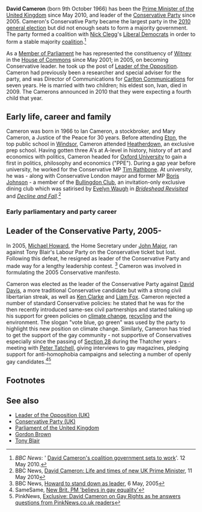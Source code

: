 {{subpages}}
'''David Cameron''' (born 9th October 1966) has been the [[Prime Minister of the United Kingdom]] since May 2010, and leader of the [[Conservative Party (UK)|Conservative Party]] since 2005. Cameron's Conservative Party became the largest party in the [[2010 United Kingdom general election|2010 general election]] but did not enough seats to form a majority government. The party formed a coalition with [[Nick Clegg]]'s [[Liberal Democrats (UK)|Liberal Democrats]] in order to form a stable majority [[coalition]].<ref>''BBC News'': ' [http://news.bbc.co.uk/1/hi/uk_politics/election_2010/8676607.stm David Cameron's coalition government sets to work]'. 12 May 2010.</ref>

As a [[Member of Parliament (UK)|Member of Parliament]] he has represented the constituency of [[Witney]] in the [[House of Commons]] since May 2001; in 2005, on becoming Conservative leader. he took up the post of [[Leader of the Opposition (UK)|Leader of the Opposition]]. Cameron had previously been a researcher and special adviser for the party, and was Director of Communications for [[Carlton Communications]] for seven years. He is married with two children; his eldest son, Ivan, died in 2009. The Camerons announced in 2010 that they were expecting a fourth child that year.

==Early life, career and family==

Cameron was born in 1966 to Ian Cameron, a stockbroker, and Mary Cameron, a Justice of the Peace for 30 years. Before attending [[Eton]], the top public school in [[Windsor]], Cameron attended [[Heatherdown]], an exclusive prep school. Having gotten three A's at A-level in history, history of art and economics with politics, Cameron headed for [[Oxford University]] to gain a first in politics, philosophy and economics ("PPE"). During a gap year before university, he worked for the Conservative MP [[Tim Rathbone]]. At university, he was - along with Conservative London mayor and former MP [[Boris Johnson]] - a member of the [[Bullingdon Club]], an invitation-only exclusive dining club which was satirised by [[Evelyn Waugh]] in ''[[Brideshead Revisited]]'' and ''[[Decline and Fall]]''.<ref name="bbc_profile">BBC News, [http://news.bbc.co.uk/1/hi/uk_politics/election_2010/8661964.stm David Cameron: Life and times of new UK Prime Minister], 11 May 2010</ref>

===Early parliamentary and party career===

==Leader of the Conservative Party, 2005-==
In 2005, [[Michael Howard]], the Home Secretary under [[John Major]], ran against Tony Blair's Labour Party on the Conservative ticket but lost. Following this defeat, he resigned as leader of the Conservative Party and made way for a lengthy leadership contest. <ref>BBC News, [http://news.bbc.co.uk/1/hi/uk_politics/vote_2005/frontpage/4521941.stm Howard to stand down as leader], 6 May, 2005</ref> Cameron was involved in formulating the 2005 Conservative manifesto.

Cameron was elected as the leader of the Conservative Party against [[David Davis]], a more traditional Conservative candidate but with a strong civil libertarian streak, as well as [[Ken Clarke]] and [[Liam Fox]]. Cameron rejected a number of standard Conservative policies: he stated that he was for the then recently introduced same-sex civil partnerships and started talking up his support for green policies on [[climate change]], [[recycling]] and the environment. The slogan "vote blue, go green" was used by the party to highlight this new position on climate change. Similarly, Cameron has tried to get the support of the gay community - not supportive of Conservatives especially since the passing of [[Section 28]] during the Thatcher years - meeting with [[Peter Tatchell]], giving interviews to gay magazines, pledging support for anti-homophobia campaigns and selecting a number of openly gay candidates.<ref>SameSame, [http://www.samesame.com.au/news/international/5375/New-Brit-PM-believes-in-gay-equality.htm New Brit. PM 'believs in gay equality']</ref><ref>PinkNews, [http://www.pinknews.co.uk/2010/04/10/david-cameron-on-gay-rights-as-he-answers-questions-from-pinknews.co.uk-readers/ Exclusive: David Cameron on Gay Rights as he answers questions from PinkNews.co.uk readers]</ref>

==Footnotes==
{{reflist|2}}

==See also==
*[[Leader of the Opposition (UK)]]
*[[Conservative Party (UK)]]
*[[Parliament of the United Kingdom]]
*[[Gordon Brown]]
*[[Tony Blair]]